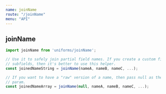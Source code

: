 ```yaml
---
name: joinName
route: "/joinName"
menu: "API"
---
```

## joinName

```js
import joinName from 'uniforms/joinName';

// Use it to safely join partial field names. If you create a custom field with
// subfields, then it's better to use this helper.
const joinedNameString = joinName(nameA, nameB, nameC, ...);

// If you want to have a "raw" version of a name, then pass null as the first
// param.
const joinedNameArray = joinName(null, nameA, nameB, nameC, ...);
```
